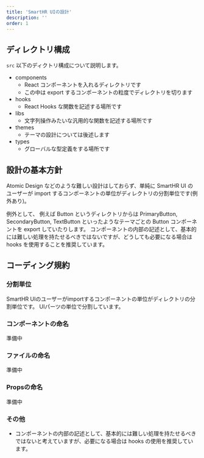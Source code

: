```yaml
---
title: 'SmartHR UIの設計'
description: ''
order: 1
---
```


## ディレクトリ構成

`src` 以下のディクトリ構成について説明します。

- components
    - React コンポーネントを入れるディレクトリです
    - この中は export するコンポーネントの粒度でディレクトリを切ります
- hooks
    - React Hooks な関数を記述する場所です
- libs
    - 文字列操作みたいな汎用的な関数を記述する場所です
- themes
    - テーマの設計については後述します
- types
    - グローバルな型定義をする場所です


## 設計の基本方針

Atomic Design などのような難しい設計はしておらず、単純に SmartHR UI のユーザーが import するコンポーネントの単位がディレクトリの分割単位です(例外あり)。

例外として、 例えば Button というディレクトリからは PrimaryButton, SecondaryButton, TextButton といったようなテーマごとの Button コンポーネントを export していたりします。
コンポーネントの内部の記述として、基本的には難しい処理を持たせるべきではないですが、どうしても必要になる場合は hooks を使用することを推奨しています。

## コーディング規約

### 分割単位

SmartHR UIのユーザーがimportするコンポーネントの単位がディレクトリの分割単位です。 
UIパーツの単位で分割しています。

### コンポーネントの命名

準備中

### ファイルの命名

準備中

### Propsの命名

準備中

### その他

- コンポーネントの内部の記述として、基本的には難しい処理を持たせるべきではないと考えていますが、必要になる場合は hooks の使用を推奨しています。
